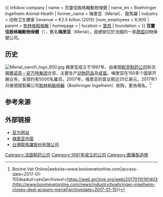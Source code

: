 {{ Infobox company
| name             = 百靈佳殷格翰動物保健
| name_en  = Boehringer Ingelheim Animal Health
| former_name = 梅里亚（Merial）、龍馬躍
<!-- 注释: | logo = File:Boehringer_inner_logo2.gif -->
| industry         = 动物卫生健康
|revenue = €2.5 billion (2015)
|num_employees = 6,900
| parent           = [[勃林格殷格翰|勃林格殷格翰]]
| homepage         = {{URL|http://www.merial.com/}}
| location         = {{FRA}}[[里昂|里昂]]
| foundation       = {{start date and age|1997|8|1}}
}}
'''百靈佳殷格翰動物保健'''（{{lang-en|Boehringer Ingelheim Animal Health}}），舊名'''梅里亚'''（Merial），是總部位於法國的一家[[跨国公司|跨国]]动物保健公司。

==历史==
[[File:Merial_sanofi_logo_800.jpg|right]]
梅里亚成立于1997年，由美国[[默克制药公司|默克制药公司]]和法國[[赛诺菲－安万特集团|赛诺菲－安万特集团]]合资，主要生产[[獸藥|动物药品]]及[[疫苗|疫苗]]。梅里亚在150多个国家开展业务，全球约有5000名雇员。2007年，梅里亚的营业额近25亿美元。2017年1月被德国製藥公司[[勃林格殷格翰|勃林格殷格翰]]（Boehringer Ingelheim）收购，更為現名。<ref>{{Cite web|url=http://www.bovinevetonline.com/news/industry/boehringer-ingelheim-closes-deal-acquire-merial|title=Boehringer Ingelheim Closes Deal to Acquire Merial {{!}} Bovine Vet Online|website=www.bovinevetonline.com|access-date=2017-01-10|deadurl=yes|archiveurl=https://web.archive.org/web/20170110161403/http://www.bovinevetonline.com/news/industry/boehringer-ingelheim-closes-deal-acquire-merial|archivedate=2017-01-10}}</ref>

==参考来源==
{{reflist}}

==外部链接==
*[https://web.archive.org/web/20181125163750/http://merial.com/ 官方网站]
*[http://www.merial.com.cn/ 梅里亚中国]
*[http://tw.merial.com 台灣龍馬躍股份有限公司] {{Wayback|url=http://tw.merial.com/ |date=20130221043042 }}

[[Category:法国制药公司|Category:法国制药公司]]
[[Category:1997年成立的公司|Category:1997年成立的公司]]
[[Category:獸藥製造商|Category:獸藥製造商]]
{{company-stub}}
